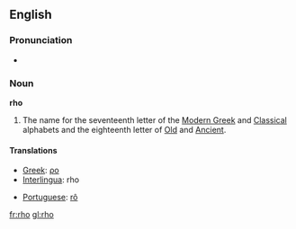 {{letter_disp2|pi|[[image:Greek_uc_rho.png|31px]][[image:Greek_lc_rho.png|27px]] |sigma|ρο|Ρ|ρ}}
==English==
===Pronunciation===
*{{audio|en-us-rho.ogg|Audio (US)}}

===Noun===
'''rho'''
# The name for the seventeenth letter of the [[Modern Greek]] and [[Classical Greek|Classical]] alphabets and the eighteenth letter of [[Old Greek|Old]] and [[Ancient Greek|Ancient]].

==== Translations ====
{{top}}
*[[Greek]]: [[ρο]] {{m}}
*[[Interlingua]]: rho
{{mid}}
*[[Portuguese]]: [[rô]] {{m}}
{{bottom}}

[[fr:rho]]
[[gl:rho]]